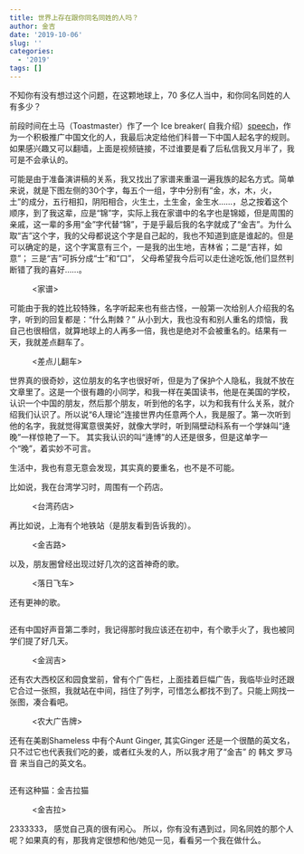 ```yaml
---
title: 世界上存在跟你同名同姓的人吗？
author: 金吉
date: '2019-10-06'
slug: ''
categories:
  - '2019'
tags: []
---
```


不知你有没有想过这个问题，在这颗地球上，70 多亿人当中，和你同名同姓的人有多少？

前段时间在土马（Toastmaster）作了一个 Ice breaker( 自我介绍）[speech](https://youtu.be/5O_Ez2WCmSM)，作为一个积极推广中国文化的人，我最后决定给他们科普一下中国人起名字的规则。如果感兴趣又可以翻墙，上面是视频链接，不过谁要是看了后私信我又月半了，我可是不会承认的。

可能是由于准备演讲稿的关系，我又找出了家谱来重温一遍我族的起名方式。简单来说，就是下图左侧的30个字，每五个一组，字中分别有“金，水，木，火，土”的成分，五行相扣，阴阳相合，火生土，土生金，金生水......，总之按着这个顺序，到了我这辈，应是“锦”字，实际上我在家谱中的名字也是锦姬，但是周围的亲戚，这一辈的多用“金”字代替“锦”，于是乎最后我的名字就成了“金吉”。为什么取“吉”这个字，我的父母都说这个字是自己起的，我也不知道到底是谁起的。但是可以确定的是，这个字寓意有三个，一是我的出生地，吉林省；二是“吉祥，如意”； 三是“吉”可拆分成“士”和“口”， 父母希望我今后可以走仕途吃饭,他们显然判断错了我的喜好......。

![<家谱>](https://raw.githubusercontent.com/JinjiPang/jinji/main/pictures/familye_20191006002704.jpg)

可能由于我的姓比较特殊，名字听起来也有些古怪，一般第一次给别人介绍我的名字，听到的回复都是：“什么荆棘？”  从小到大，我也没有和别人重名的烦恼，我自己也很相信，就算地球上的人再多一倍，我也是绝对不会被重名的。结果有一天，我就差点翻车了。

![<差点儿翻车>](https://raw.githubusercontent.com/JinjiPang/jinji/main/pictures/WeChat%20Image_20191005234605.jpg)


世界真的很奇妙，这位朋友的名字也很好听，但是为了保护个人隐私，我就不放在文章里了。这是一个很有趣的小同学，和我一样在美国读书，他是在美国的学校，认识一个中国的朋友，然后那个朋友，听到他的名字，以为和我有什么关系，就介绍我们认识了。所以说“6人理论”连接世界内任意两个人，我是服了。第一次听到他的名字，我就觉得寓意很美好，就像大学时，听到隔壁动科系有一个学妹叫“逄晚”一样惊艳了一下。 其实我认识的叫“逄博”的人还是很多，但是这单字一个“晚”，着实妙不可言。

生活中，我也有意无意会发现，其实真的要重名，也不是不可能。

比如说，我在台湾学习时，周围有一个药店。

![<台湾药店>](https://raw.githubusercontent.com/JinjiPang/jinji/main/pictures/WeChat%20Image_20191006005213.jpg)

再比如说，上海有个地铁站（是朋友看到告诉我的）。

![<金吉路>](https://raw.githubusercontent.com/JinjiPang/jinji/main/pictures/%E9%87%91%E5%90%89%E8%B7%AFb2fbd984.jpg)

以及，朋友圈曾经出现过好几次的这首神奇的歌。

![<落日飞车>](https://raw.githubusercontent.com/JinjiPang/jinji/main/pictures/My%20jinji%20e_20191006000520.jpg)

还有更神的歌。

![<Jinji>](https://raw.githubusercontent.com/JinjiPang/jinji/main/pictures/Jinji535.jpg)

还有中国好声音第二季时，我记得那时我应该还在初中，有个歌手火了，我也被同学们提了好几天。

![<金润吉>](https://raw.githubusercontent.com/JinjiPang/jinji/main/pictures/jin%20runji6000550.jpg)

还有农大西校区和园食堂前，曾有个广告栏，上面挂着巨幅广告，我临毕业时还跟它合过一张照，我就站在中间，挡住了列字，可惜怎么都找不到了。只能上网找一张图，凑合看吧。

![<农大广告牌>](https://raw.githubusercontent.com/JinjiPang/jinji/main/pictures/timg.jpg)

还有在美剧Shameless 中有个Aunt Ginger, 其实Ginger 还是一个很酷的英文名，只不过它也代表我们吃的姜，或者红头发的人，所以我才用了“金吉” 的 韩文 罗马音 来当自己的英文名。

![<Shameless>](https://raw.githubusercontent.com/JinjiPang/jinji/main/pictures/WeChat%20Image_20191006010047.jpg)

还有这种猫：金吉拉猫

![<金吉拉>](https://raw.githubusercontent.com/JinjiPang/jinji/main/pictures/%E9%87%91%E5%90%89%E6%8B%89%E7%8C%AB65.jpg)

2333333， 感觉自己真的很有闲心。
所以，你有没有遇到过，同名同姓的那个人呢？如果真的有，那我肯定很想和他/她见一见，看看另一个我在做什么。







